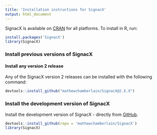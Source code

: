 ```yaml
---
title: 'Installation instructions for SignacX'
output: html_document
---
```


SignacX is available on [CRAN](https://cran.r-project.org/package=SignacX) for all platforms. To install in R, run: 

```r
install.packages('SignacX')
library(SignacX)
```

### Install previous versions of SignacX

#### Install any version 2 release

Any of the SignacX version 2 releases can be installed with the following command:

```r
devtools::install_github("mathewchamberlain/SignacX@2.X.X")
```

### Install the development version of SignacX

Install the development version of SignacX - directly from [GitHub](https://github.com/mathewchamberlain/SignacX).

```r
devtools::install_github(repo = 'mathewchamberlain/SignacX')
library(SignacX)
```